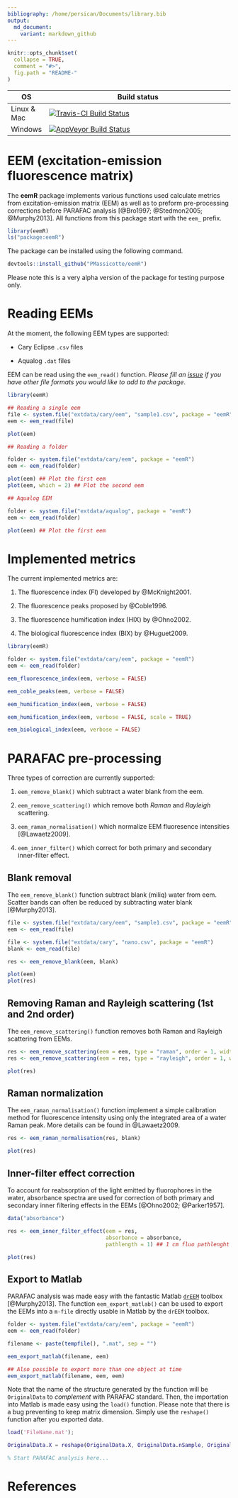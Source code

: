 ```yaml
---
bibliography: /home/persican/Documents/library.bib
output:
  md_document:
    variant: markdown_github
---
```


<!-- README.md is generated from README.Rmd. Please edit that file -->

```r
knitr::opts_chunk$set(
  collapse = TRUE,
  comment = "#>",
  fig.path = "README-"
)
```

| **OS** 	| **Build status** 	|
|-------------	|------------------------------------------------------------------------------------------------------------------------------------------------------------------------------	|
| Linux & Mac 	| [![Travis-CI Build Status](https://travis-ci.org/PMassicotte/eemR.svg?branch=master)](https://travis-ci.org/PMassicotte/eemR) 	|
| Windows 	| [![AppVeyor Build Status](https://ci.appveyor.com/api/projects/status/github/PMassicotte/eemR?branch=master&amp;svg=true)](https://ci.appveyor.com/project/PMassicotte/eemR) 	|

# EEM (excitation-emission fluorescence matrix)

The **eemR** package implements various functions used calculate metrics from excitation-emission matrix (EEM) as well as to preform pre-processing corrections before PARAFAC analysis [@Bro1997; @Stedmon2005; @Murphy2013]. All functions from this package start with the `eem_` prefix. 

```r
library(eemR)
ls("package:eemR")
```

The package can be installed using the following command.

```r
devtools::install_github("PMassicotte/eemR")
```

Please note this is a very alpha version of the package for testing purpose only.

# Reading EEMs

At the moment, the following EEM types are supported:

- Cary Eclipse `.csv` files

- Aqualog `.dat` files

EEM can be read using the `eem_read()` function. *Please fill an [issue](https://github.com/PMassicotte/eemR/issues) if you have other file formats you would like to add to the package*.

```r

library(eemR)

## Reading a single eem
file <- system.file("extdata/cary/eem", "sample1.csv", package = "eemR")
eem <- eem_read(file)

plot(eem)

## Reading a folder

folder <- system.file("extdata/cary/eem", package = "eemR")
eem <- eem_read(folder)

plot(eem) ## Plot the first eem
plot(eem, which = 2) ## Plot the second eem

## Aqualog EEM

folder <- system.file("extdata/aqualog", package = "eemR")
eem <- eem_read(folder)

plot(eem) ## Plot the first eem

```

# Implemented metrics

The current implemented metrics are:

1. The fluorescence index (FI) developed by @McKnight2001.

2. The fluorescence peaks proposed by @Coble1996.

3. The fluorescence humification index (HIX) by @Ohno2002.

4. The biological fluorescence index (BIX) by @Huguet2009.

```r

library(eemR)

folder <- system.file("extdata/cary/eem", package = "eemR")
eem <- eem_read(folder)

eem_fluorescence_index(eem, verbose = FALSE)

eem_coble_peaks(eem, verbose = FALSE)

eem_humification_index(eem, verbose = FALSE)

eem_humification_index(eem, verbose = FALSE, scale = TRUE)

eem_biological_index(eem, verbose = FALSE)

```


# PARAFAC pre-processing

Three types of correction are currently supported:

1. `eem_remove_blank()` which subtract a water blank from the eem.

2. `eem_remove_scattering()` which remove both *Raman* and *Rayleigh* scattering.

3. `eem_raman_normalisation()` which normalize EEM fluoresence intensities [@Lawaetz2009].

4. `eem_inner_filter()` which correct for both primary and secondary inner-filter effect.

## Blank removal

The `eem_remove_blank()` function subtract blank (miliq) water from eem. Scatter bands can often be reduced by subtracting water blank [@Murphy2013].

```r
file <- system.file("extdata/cary/eem", "sample1.csv", package = "eemR")
eem <- eem_read(file)

file <- system.file("extdata/cary", "nano.csv", package = "eemR")
blank <- eem_read(file)

res <- eem_remove_blank(eem, blank)

plot(eem)
plot(res)
```

## Removing Raman and Rayleigh scattering (1st and 2nd order)

The `eem_remove_scattering()` function removes both Raman and Rayleigh scattering from EEMs.

```r

res <- eem_remove_scattering(eem = eem, type = "raman", order = 1, width = 10)
res <- eem_remove_scattering(eem = res, type = "rayleigh", order = 1, width = 10)

plot(res)
```

## Raman normalization

The `eem_raman_normalisation()` function implement a simple calibration method for fluorescence intensity using only the integrated area of a water Raman peak. More details can be found in @Lawaetz2009.

```r

res <- eem_raman_normalisation(res, blank)

plot(res)

```

## Inner-filter effect correction

To account for reabsorption of the light emitted by fluorophores in the water, absorbance spectra are used for correction of both primary and secondary inner filtering effects in the EEMs [@Ohno2002; @Parker1957].

```r
data("absorbance")

res <- eem_inner_filter_effect(eem = res, 
                               absorbance = absorbance, 
                               pathlength = 1) ## 1 cm fluo pathlenght

plot(res)

```


## Export to Matlab

PARAFAC analysis was made easy with the fantastic Matlab [`drEEM`](http://www.models.life.ku.dk/drEEM) toolbox [@Murphy2013]. The function `eem_export_matlab()` can be  used to export the EEMs into a `m-file` directly usable in Matlab by the `drEEM` toolbox.

```r
folder <- system.file("extdata/cary/eem", package = "eemR")
eem <- eem_read(folder)

filename <- paste(tempfile(), ".mat", sep = "")

eem_export_matlab(filename, eem)

## Also possible to export more than one object at time
eem_export_matlab(filename, eem, eem)
```

Note that the name of the structure generated by the function will be `OriginalData` to *complement* with PARAFAC standard. Then, the importation into Matlab is made easy using the `load()` function. Please note that there is a bug preventing to keep matrix dimension. Simply use the `reshape()` function after you exported data.

```matlab
load('FileName.mat');

OriginalData.X = reshape(OriginalData.X, OriginalData.nSample, OriginalData.nEm, OriginalData.nEx);

% Start PARAFAC analysis here...
```

# References
